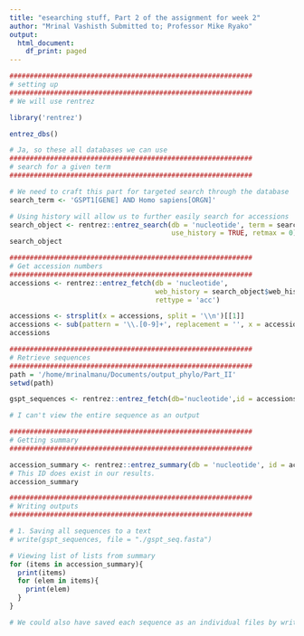 ```yaml
---
title: "esearching stuff, Part 2 of the assignment for week 2"
author: "Mrinal Vashisth Submitted to; Professor Mike Ryako"
output:
  html_document:
    df_print: paged
---
```


```r
############################################################
# setting up
############################################################
# We will use rentrez

library('rentrez')

entrez_dbs()
```
```r
# Ja, so these all databases we can use
############################################################
# search for a given term
############################################################

# We need to craft this part for targeted search through the database
search_term <- 'GSPT1[GENE] AND Homo sapiens[ORGN]'

# Using history will allow us to further easily search for accessions
search_object <- rentrez::entrez_search(db = 'nucleotide', term = search_term,
                                        use_history = TRUE, retmax = 0)
search_object

```

```r
############################################################
# Get accession numbers
############################################################
accessions <- rentrez::entrez_fetch(db = 'nucleotide',
                                    web_history = search_object$web_history,
                                    rettype = 'acc')

accessions <- strsplit(x = accessions, split = '\\n')[[1]]
accessions <- sub(pattern = '\\.[0-9]+', replacement = '', x = accessions)
accessions
```

```r
############################################################
# Retrieve sequences
############################################################
path = '/home/mrinalmanu/Documents/output_phylo/Part_II'
setwd(path)

gspt_sequences <- rentrez::entrez_fetch(db='nucleotide',id = accessions, rettype='fasta')

# I can't view the entire sequence as an output

```

```r
############################################################
# Getting summary
############################################################

accession_summary <- rentrez::entrez_summary(db = 'nucleotide', id = accessions)
# This ID does exist in our results.
accession_summary

```

```r
############################################################
# Writing outputs
############################################################

# 1. Saving all sequences to a text
# write(gspt_sequences, file = "./gspt_seq.fasta")

# Viewing list of lists from summary
for (items in accession_summary){
  print(items)
  for (elem in items){
    print(elem)
  }
}

# We could also have saved each sequence as an individual files by writing a for loop and directing the output to write() function


```